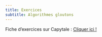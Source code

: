 ---
title: Exercices
subtitle: Algorithmes gloutons
---
Fiche d'exercices sur Capytale : [Cliquer ici !](https://capytale2.ac-paris.fr/web/c/6d82-3500322)